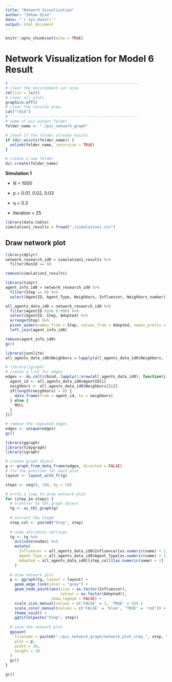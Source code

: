 ```yaml
---
title: "Network Visualization"
author: "Zehao Qian"
date: "`r Sys.Date()`"
output: html_document
---
```


```r
knitr::opts_chunk$set(echo = TRUE)
```

# Network Visualization for Model 6 Result

```r
# --------------------------------------------------------
# clear the environment var area
rm(list = ls())
# clear all plots
graphics.off()
# clear the console area
cat("\014")
# --------------------------------------------------------
# name of pic output folder
folder_name <- "./pic_network_graph"

# check if the folder already exists
if (dir.exists(folder_name)) {
  unlink(folder_name, recursive = TRUE)
}

# create a new folder
dir.create(folder_name)
```

**Simulation 1**

-   N = 1000

-   p = 0.01, 0.02, 0.03

-   q = 0.3

-   Iteration = 25

```r
library(data.table)
simulation1_results = fread("./simulation1.csv")
```

## Draw network plot

```r
library(dplyr)
network_research_id0 = simulation1_results %>%
  filter(RunId == 0)

remove(simulation1_results)
```

```r
library(tidyr)
agent_info_id0 = network_research_id0 %>%
  filter(Step == 0) %>%
  select(AgentID, Agent_Type, Neighbors, Influencer, Neighbors_number)
```

```r
all_agents_data_id0 = network_research_id0 %>%
  filter(AgentID %in% 0:999) %>%
  select(AgentID, Step, Adopted) %>%
  arrange(Step) %>%
  pivot_wider(names_from = Step, values_from = Adopted, names_prefix = "Step") %>%
  left_join(agent_info_id0)

remove(agent_info_id0)
gc()
```

```r
library(jsonlite)
all_agents_data_id0$Neighbors = lapply(all_agents_data_id0$Neighbors, fromJSON)
```

```r
# library(igraph)
# create a list for edges
edges <- do.call(rbind, lapply(1:nrow(all_agents_data_id0), function(i) {
  agent_id <- all_agents_data_id0$AgentID[i]
  neighbors <- all_agents_data_id0$Neighbors[[i]]
  if(length(neighbors) > 0) {
    data.frame(from = agent_id, to = neighbors)
  } else {
    NULL
  }
}))

# remove the repeated edges
edges <- unique(edges)
gc()
```

```r
library(ggraph)
library(tidygraph)
library(igraph)

# create graph object
g <- graph_from_data_frame(edges, directed = FALSE)
# fix the position for each plot
layout <- layout_with_fr(g)
```

```r
steps <- seq(0, 100, by = 10)

# write a loop to draw network plot
for (step in steps) {
  # transfer to tbl_graph object
  tg <- as_tbl_graph(g)
  
  # extract the StepN
  step_col <- paste0("Step", step)
  
  # node attribute settings
  tg <- tg %>%
    activate(nodes) %>%
    mutate(
      Influencer = all_agents_data_id0$Influencer[as.numeric(name) + 1],
      Agent_Type = all_agents_data_id0$Agent_Type[as.numeric(name) + 1],
      Adopted = all_agents_data_id0[[step_col]][as.numeric(name) + 1]
    )
  
  # draw network plot
  p <- ggraph(tg, layout = layout) +
    geom_edge_link(color = "grey") +
    geom_node_point(aes(size = as.factor(Influencer),
                        colour = as.factor(Adopted)),
                    show.legend = FALSE) +
    scale_size_manual(values = c('FALSE' = 3, 'TRUE' = 6)) +
    scale_color_manual(values = c('FALSE' = 'blue', 'TRUE' = 'red')) +
    theme_void() +
    ggtitle(paste("Step", step))
  
  # save the network plot
  ggsave(
    filename = paste0("./pic_network_graph/network_plot_step_", step, ".png"),
    plot = p,
    width = 10,
    height = 10
  )
  gc()
}

gc()
```

```r

```
